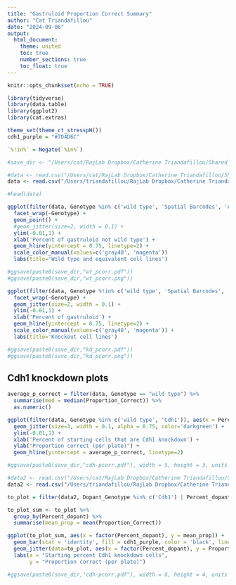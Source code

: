 ```yaml
---
title: "Gastruloid Proportion Correct Summary"
author: "Cat Triandafillou"
date: "2024-09-06"
output:
  html_document:
    theme: united
    toc: true
    number_sections: true
    toc_float: true
---
```


```r
knitr::opts_chunk$set(echo = TRUE)

library(tidyverse)
library(data.table)
library(ggplot2)
library(cat.extras)

theme_set(theme_ct_stresspH())
cdh1_purple = "#7D4D6C"

`%!in%` = Negate(`%in%`)

#save_dir <- "/Users/cat/RajLab Dropbox/Catherine Triandafillou/Shared_CatT/talks/2024-09-16_dr-retreat/"
```


```r
#data <- read.csv("/Users/cat/RajLab Dropbox/Catherine Triandafillou/Shared_CatT/gastruloids/data/incucyte/2024-09-06_pcorr-summary.csv")
data <- read.csv("/Users/triandafillou/RajLab Dropbox/Catherine Triandafillou/Shared_CatT/gastruloids/data/incucyte/2024-09-06_pcorr-summary.csv")

#head(data)
```



```r
ggplot(filter(data, Genotype %in% c('wild type', 'Spatial Barcodes', 'AAVS1.2')), aes(x = Percent_dopant, y = Proportion_Correct, color = Rainbow)) +
  facet_wrap(~Genotype) +
  geom_point() +
  #geom_jitter(size=2, width = 0.1) +
  ylim(-0.01,1) +
  xlab('Percent of gastruloid not wild type') +
  geom_hline(yintercept = 0.75, linetype=2) +
  scale_color_manual(values=c('gray40', 'magenta'))
  labs(title='Wild type and equivalent cell lines')

#ggsave(paste0(save_dir,"wt_pcorr.pdf"))
#ggsave(paste0(save_dir,"wt_pcorr.png"))
```

```r
ggplot(filter(data, Genotype %!in% c('wild type', 'Spatial Barcodes', 'AAVS1.2')), aes(x = Percent_dopant, y = Proportion_Correct, color = Rainbow)) +
  facet_wrap(~Genotype) +
  geom_jitter(size=2, width = 0.1) +
  ylim(-0.01,1) +
  xlab('Percent of gastruloid') +
  geom_hline(yintercept = 0.75, linetype=2) +
  scale_color_manual(values=c('gray40', 'magenta')) +
  labs(title='Knockout cell lines')

#ggsave(paste0(save_dir,"kd_pcorr.pdf"))
#ggsave(paste0(save_dir,"kd_pcorr.png"))
```


## Cdh1 knockdown plots




```r
average_p_correct = filter(data, Genotype == "wild type") %>%
  summarise(med = median(Proportion_Correct)) %>%
  as.numeric()

ggplot(filter(data, Genotype %in% c('wild type', 'Cdh1')), aes(x = Percent_dopant, y = Proportion_Correct)) +
  geom_jitter(size=3, width = 0.1, alpha = 0.75, color='darkgreen') +
  ylim(-0.01,1) +
  xlab('Percent of starting cells that are Cdh1 knockdown') +
  ylab("Proportion correct (per plate)") +
  geom_hline(yintercept = average_p_correct, linetype=2)

#ggsave(paste0(save_dir,"cdh-pcorr.pdf"), width = 5, height = 3, units = "in")
```

```r
#data2 <- read.csv("/Users/cat/RajLab Dropbox/Catherine Triandafillou/Shared_CatT/gastruloids/data/incucyte/2024-09-06_pcorr-summary2.csv")
data2 <- read.csv("/Users/triandafillou/RajLab Dropbox/Catherine Triandafillou/Shared_CatT/gastruloids/data/incucyte/2024-09-06_pcorr-summary2.csv")
```



```r
to_plot = filter(data2, Dopant_Genotype %in% c('Cdh1') | Percent_dopant == 0)

to_plot_sum <- to_plot %>%
  group_by(Percent_dopant) %>%
  summarise(mean_prop = mean(Proportion_Correct))
```



```r
ggplot(to_plot_sum, aes(x = factor(Percent_dopant), y = mean_prop)) +
  geom_bar(stat = 'identity', fill = cdh1_purple, color = 'black', linewidth=1, alpha = 0.75) +
  geom_jitter(data=to_plot, aes(x = factor(Percent_dopant), y = Proportion_Correct), width = 0.1, size=3, shape=21, fill=cdh1_purple, stroke=1) +
  labs(x = "Starting percent Cdh1 knockdown cells",
       y = "Proportion correct (per plate)")

#ggsave(paste0(save_dir,"cdh-pcorr.pdf"), width = 6, height = 4, units = "in")
```

